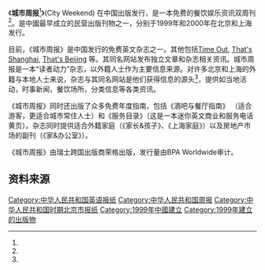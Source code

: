 《'''城市周报'''<ref name="城市周报"/>》(City Weekend) 在中国出版发行，是一本免费的餐饮娱乐资讯双周刊<ref name="双周刊"/>。是中國最早成立的民营出版刊物之一，分别于1999年和2000年在北京和上海发行。

目前，《城市周报》是中国发行的免费英文杂志之一。其他包括[[Time_Out|Time Out]], [[That's_Shanghai|That's Shanghai]], [[That's_Beijing|That's Beijing]] 等。其同名网站发布独立文章和杂志相关资讯。城市周报是一本“读者动力”杂志，以外籍人士作为主要信息来源。对许多北京和上海的外籍与本地人士来说，杂志与其同名网站是他们获得信息的源头<ref name="源头"/>，提供如当地活动，时事新闻，餐饮场所，分类信息等各类资讯。

《城市周报》同时还出版了众多免费年度指南，包括《酒吧与餐厅指南》 （适合游客，更适合城市常住人士）和《服务目录》（这是一本迷你英文商业和服务电话黄页）。杂志同时提供适合外籍家庭（《家长&孩子》、《上海家庭》）以及房地产市场的副刊（《家&办公室》）。

《城市周报》由瑞士跨国出版商荣格出版，发行量由BPA Worldwide审计。

==资料来源==
{{Reflist|
refs=
<ref name="城市周报">{{Cite web|url=http://www.cityweekend.com.cn/shanghai/|title=China Listings, Events, and Classifieds - City Weekend Guide|access-date=2012-07-20|archive-url=https://web.archive.org/web/20120720071110/http://www.cityweekend.com.cn/shanghai/|archive-date=2012-07-20|dead-url=yes}}</ref>
<ref name="双周刊">{{Cite web|url=http://www.bc.edu/research/chinagateway/culthist/newsMedia.html/|title=News & Media - China Gateway|deadurl=yes|archiveurl=https://web.archive.org/web/20120628102028/http://www.bc.edu/research/chinagateway/culthist/newsMedia.html|archivedate=2012-06-28|accessdate=2012-07-20}}</ref>
<ref name="源头">{{Cite web|url=http://www.cctv.com/program/RediscoveringChina/20030818/101874.shtml/|title=CCTV-English Channel-Rediscovering China|access-date=2012-07-20|archive-url=https://web.archive.org/web/20120208100046/http://www.cctv.com/program/RediscoveringChina/20030818/101874.shtml|archive-date=2012-02-08|dead-url=yes}}</ref>
}}

[[Category:中华人民共和国英语报纸|Category:中华人民共和国英语报纸]]
[[Category:中华人民共和国周报|Category:中华人民共和国周报]]
[[Category:中华人民共和国时期北京市报纸|Category:中华人民共和国时期北京市报纸]]
[[Category:1999年中國建立|Category:1999年中國建立]]
[[Category:1999年建立的出版物|Category:1999年建立的出版物]]